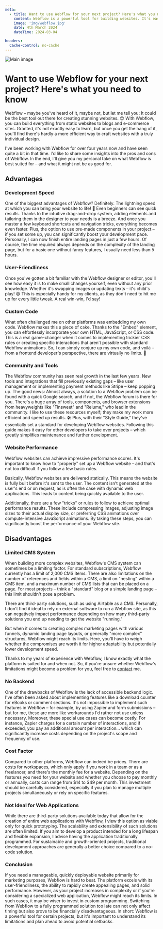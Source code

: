 ```yaml
---
meta:
  - title: Want to use Webflow for your next project? Here's what you need to know
    content: Webflow is a powerful tool for building websites. It's easy to use, has a great community, and is perfect for designers who want to build websites without having to write code. But there are some things you need to know before you start using Webflow for your next project.
    image: 'img/webflow.jpg'
    date: 4th March 2024
    dateTime: 2024-03-04

headers:
  Cache-Control: no-cache
---
```


![Main image](/img/webflow.jpg)

# **Want to use Webflow for your next project? Here's what you need to know**

Webflow – maybe you've heard of it, maybe not, but let me tell you: It could be the best tool out there for creating stunning websites. 😊 With Webflow, you can build everything from static websites to blogs and e-commerce sites. Granted, it's not exactly easy to learn, but once you get the hang of it, you'll find there's hardly a more efficient way to craft websites with a truly individual design.

I've been working with Webflow for over four years now and have seen quite a bit in that time. I'd like to share some insights into the pros and cons of Webflow. In the end, I'll give you my personal take on what Webflow is best suited for – and what it might not be as good for.

## **Advantages**

### **Development Speed**

One of the biggest advantages of Webflow? Definitely: The lightning speed at which you can bring your website to life! 🚀 Even beginners can see quick results. Thanks to the intuitive drag-and-drop system, adding elements and tailoring them in the designer to your needs is a breeze. And once you master a few keyboard shortcuts and navigation tricks, everything becomes even faster. Plus, the option to use pre-made components in your project – if you set some up, you can significantly boost your development pace. Personally, I can now finish entire landing pages in just a few hours. Of course, the time required always depends on the complexity of the landing page, but for a basic one without fancy features, I usually need less than 5 hours.

### **User-Friendliness**

Once you've gotten a bit familiar with the Webflow designer or editor, you'll see how easy it is to make small changes yourself, even without any prior knowledge. Whether it's swapping images or updating texts – it's child's play! 😄 This is especially handy for my clients, as they don't need to hit me up for every little tweak. A real win-win, I'd say!

### **Custom Code**

What often challenged me on other platforms was embedding my own code. Webflow makes this a piece of cake. Thanks to the "Embed" element, you can effortlessly incorporate your own HTML, JavaScript, or CSS code. This is a real game-changer when it comes to implementing trickier CSS rules or creating specific interactions that aren't possible with standard Webflow animations. So, I can simply conjure up my own code, and voilà – from a frontend developer's perspective, there are virtually no limits. 🚀

### **Community and Tools**

The Webflow community has seen real growth in the last few years. New tools and integrations that fill previously existing gaps – like user management or implementing payment methods like Stripe – keep popping up. The good news: Almost always, a solution to a Webflow problem can be found with a quick Google search, and if not, the Webflow forum is there for you. There's a huge array of tools, components, and browser extensions from heavyweights like "Finsweet" and "Relume," who lead in the community. I like to use these resources myself; they make my work more efficient and speed up results. 🛠️ Plus, with their "Style Guide," they've essentially set a standard for developing Webflow websites. Following this guide makes it easy for other developers to take over projects – which greatly simplifies maintenance and further development.

### **Website Performance**

Webflow websites can achieve impressive performance scores. It's important to know how to "properly" set up a Webflow website – and that's not too difficult if you follow a few basic rules.

Basically, Webflow websites are delivered statically. This means the website is fully built before it's sent to the user. The content isn't generated at the user's end or on request, as is often the case with dynamic web applications. This leads to content being quickly available to the user.

Additionally, there are a few "tricks" or rules to follow to achieve optimal performance results. These include compressing images, adjusting image sizes to their actual display size, or preferring CSS animations over compute-intensive JavaScript animations. By taking these steps, you can significantly boost the performance of your Webflow site.

## **Disadvantages**

### **Limited CMS System**

When building more complex websites, Webflow's CMS system can sometimes be a limiting factor. For standard subscriptions, Webflow currently has a limit of 2,000 CMS items. There are also limitations on the number of references and fields within a CMS, a limit on "nesting" within a CMS item, and a maximum number of CMS lists that can be placed on a page. For most projects – think a "standard" blog or a simple landing page – this limit shouldn't pose a problem.

There are third-party solutions, such as using Airtable as a CMS. Personally, I don't find it ideal to rely on external software to run a Webflow site, as this can negatively impact performance depending on how many third-party solutions you end up needing to get the website "running."

But when it comes to creating complex marketing pages with various funnels, dynamic landing page layouts, or generally "more complex" structures, Webflow might reach its limits. Here, you'll have to weigh whether the compromises are worth it for higher adaptability but potentially lower development speed.

Thanks to my years of experience with Webflow, I know exactly what the platform is suited for and when not. So, if you're unsure whether Webflow's limitations might become a problem for you, feel free to [contact](mailto:pargmann92@gmail.com?subject=Hello) me.

### **No Backend**

One of the drawbacks of Webflow is the lack of accessible backend logic. I've often been asked about implementing features like a download counter for eBooks or comment sections. It's not impossible to implement such features in Webflow – for example, by using Zapier and form submissions – but for me, these are more like workarounds I'd rather not use unless necessary. Moreover, these special use cases can become costly. For instance, Zapier charges for a certain number of interactions, and if exceeded, you pay an additional amount per interaction... which can significantly increase costs depending on the project's scope and frequency of use.

### **Cost Factor**

Compared to other platforms, Webflow can indeed be pricey. There are costs for workspaces, which only apply if you work in a team or as a freelancer, and there's the monthly fee for a website. Depending on the features you need for your website and whether you choose to pay monthly or annually, costs can range from $14 to $49 per month. This investment should be carefully considered, especially if you plan to manage multiple projects simultaneously or rely on specific features.

### **Not Ideal for Web Applications**

While there are third-party solutions available today that allow for the creation of entire web applications with Webflow, I view this option as viable only for quick prototyping. The scalability and extensibility of such solutions are often limited. If you aim to develop a product intended for a long lifespan and flexible expansion, I advise having the application traditionally programmed. For sustainable and growth-oriented projects, traditional development approaches are generally a better choice compared to a no-code solution.

### **Conclusion**

If you need a manageable, quickly deployable website primarily for marketing purposes, Webflow is hard to beat. The platform excels with its user-friendliness, the ability to rapidly create appealing pages, and solid performance. However, as your project increases in complexity or if you're considering a specialized web application, Webflow might reach its limits. In such cases, it may be wiser to invest in custom programming. Switching from Webflow to a fully programmed solution too late can not only affect timing but also prove to be financially disadvantageous. In short: Webflow is a powerful tool for certain projects, but it's important to understand its limitations and plan ahead to avoid potential setbacks.